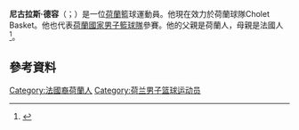 '''尼古拉斯·德容'''（{{lang-nl|Nicolas de Jong}}；{{bd|1988年|4月15日}}）是一位[[荷蘭|荷蘭]]籃球運動員。他現在效力於荷蘭球隊Cholet Basket。他也代表[[荷蘭國家男子籃球隊|荷蘭國家男子籃球隊]]參賽。他的父親是荷蘭人，母親是法國人<ref>{{cite web|url=http://www.oranjebasketball.com/teams/oranje/spelers/nicolas-de-jong/|title=Nicolas de Jong|work=oranjebasketball.com|access-date=2015-07-17|archive-url=https://web.archive.org/web/20160304053226/http://www.oranjebasketball.com/teams/oranje/spelers/nicolas-de-jong/|archive-date=2016-03-04|dead-url=yes}}</ref>。
==參考資料== 
{{Reflist}}

{{DEFAULTSORT:De Jong, Nicolas}}
[[Category:法國裔荷蘭人|Category:法國裔荷蘭人]]
[[Category:荷兰男子篮球运动员|Category:荷兰男子篮球运动员]]